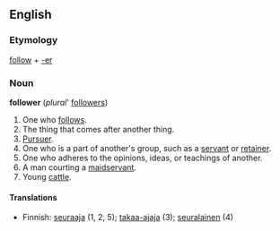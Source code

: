 ==English==

===Etymology===
[[follow]] + [[-er]]

===Noun===
'''follower''' (''plural''' [[followers]])
# One who [[follow]]s.
# The thing that comes after another thing.
# [[Pursuer]].
# One who is a part of another's group, such as a [[servant]] or [[retainer]].
# One who adheres to the opinions, ideas, or teachings of another.
# A man courting a [[maidservant]].
# Young [[cattle]].

====Translations====
*Finnish: [[seuraaja]] (1, 2, 5); [[takaa-ajaja]] (3); [[seuralainen]] (4)